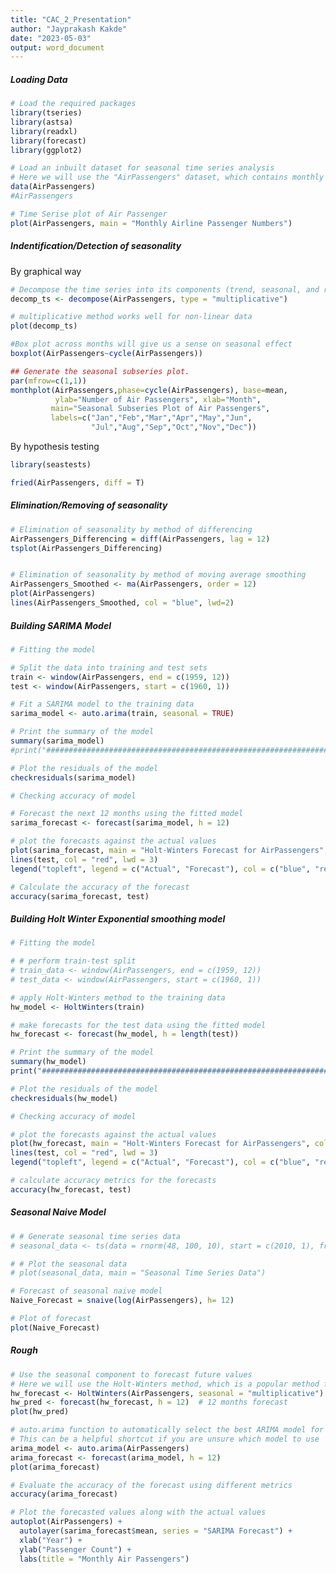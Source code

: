 ---
title: "CAC_2_Presentation"
author: "Jayprakash Kakde"
date: "2023-05-03"
output: word_document
---


##### Loading Data ######

```{r}
# Load the required packages
library(tseries)
library(astsa)
library(readxl)
library(forecast)
library(ggplot2)

# Load an inbuilt dataset for seasonal time series analysis
# Here we will use the "AirPassengers" dataset, which contains monthly airline passenger numbers from 1949 to 1960
data(AirPassengers)
#AirPassengers

# Time Serise plot of Air Passenger
plot(AirPassengers, main = "Monthly Airline Passenger Numbers")
```




##### Indentification/Detection of seasonality #####

By graphical way

```{r}
# Decompose the time series into its components (trend, seasonal, and residual)
decomp_ts <- decompose(AirPassengers, type = "multiplicative")  

# multiplicative method works well for non-linear data
plot(decomp_ts)
```


```{r}
#Box plot across months will give us a sense on seasonal effect
boxplot(AirPassengers~cycle(AirPassengers))
```


```{r}
## Generate the seasonal subseries plot.
par(mfrow=c(1,1))
monthplot(AirPassengers,phase=cycle(AirPassengers), base=mean, 
          ylab="Number of Air Passengers", xlab="Month",
         main="Seasonal Subseries Plot of Air Passengers",
         labels=c("Jan","Feb","Mar","Apr","May","Jun",
                  "Jul","Aug","Sep","Oct","Nov","Dec"))
```



By hypothesis testing 

```{r}
library(seastests)

fried(AirPassengers, diff = T)
```



##### Elimination/Removing of seasonality #####

```{r}
# Elimination of seasonality by method of differencing 
AirPassengers_Differencing = diff(AirPassengers, lag = 12)
tsplot(AirPassengers_Differencing)


# Elimination of seasonality by method of moving average smoothing
AirPassengers_Smoothed <- ma(AirPassengers, order = 12)
plot(AirPassengers)
lines(AirPassengers_Smoothed, col = "blue", lwd=2)
```



#####  Building SARIMA Model  #####

```{r}
# Fitting the model

# Split the data into training and test sets
train <- window(AirPassengers, end = c(1959, 12))
test <- window(AirPassengers, start = c(1960, 1))

# Fit a SARIMA model to the training data
sarima_model <- auto.arima(train, seasonal = TRUE)

# Print the summary of the model
summary(sarima_model)
#print("#########################################################################################")

# Plot the residuals of the model
checkresiduals(sarima_model)
```



```{r}
# Checking accuracy of model

# Forecast the next 12 months using the fitted model
sarima_forecast <- forecast(sarima_model, h = 12)

# plot the forecasts against the actual values
plot(sarima_forecast, main = "Holt-Winters Forecast for AirPassengers", col = "blue",lwd=1.5)
lines(test, col = "red", lwd = 3)
legend("topleft", legend = c("Actual", "Forecast"), col = c("blue", "red"), lty = 1)

# Calculate the accuracy of the forecast
accuracy(sarima_forecast, test)
```




##### Building Holt Winter Exponential smoothing model #####

```{r}
# Fitting the model

# # perform train-test split
# train_data <- window(AirPassengers, end = c(1959, 12))
# test_data <- window(AirPassengers, start = c(1960, 1))

# apply Holt-Winters method to the training data
hw_model <- HoltWinters(train)

# make forecasts for the test data using the fitted model
hw_forecast <- forecast(hw_model, h = length(test))

# Print the summary of the model
summary(hw_model)
print("#########################################################################################")

# Plot the residuals of the model
checkresiduals(hw_model)
```



```{r}
# Checking accuracy of model

# plot the forecasts against the actual values
plot(hw_forecast, main = "Holt-Winters Forecast for AirPassengers", col = "blue" ,lwd=1.5)
lines(test, col = "red", lwd = 3)
legend("topleft", legend = c("Actual", "Forecast"), col = c("blue", "red"), lty = 1)

# calculate accuracy metrics for the forecasts
accuracy(hw_forecast, test)

```

##### Seasonal Naive Model ######

```{r}
# # Generate seasonal time series data
# seasonal_data <- ts(data = rnorm(48, 100, 10), start = c(2010, 1), frequency = 12)

# # Plot the seasonal data
# plot(seasonal_data, main = "Seasonal Time Series Data")

# Forecast of seasonal naive model
Naive_Forecast = snaive(log(AirPassengers), h= 12)

# Plot of forecast
plot(Naive_Forecast)
```



##### Rough  #####

```{r} 
# Use the seasonal component to forecast future values
# Here we will use the Holt-Winters method, which is a popular method for seasonal time series forecasting
hw_forecast <- HoltWinters(AirPassengers, seasonal = "multiplicative")
hw_pred <- forecast(hw_forecast, h = 12)  # 12 months forecast
plot(hw_pred)
```


```{r} 
# auto.arima function to automatically select the best ARIMA model for the data
# This can be a helpful shortcut if you are unsure which model to use
arima_model <- auto.arima(AirPassengers)
arima_forecast <- forecast(arima_model, h = 12)
plot(arima_forecast)

# Evaluate the accuracy of the forecast using different metrics
accuracy(arima_forecast)
```


```{r}
# Plot the forecasted values along with the actual values
autoplot(AirPassengers) +
  autolayer(sarima_forecast$mean, series = "SARIMA Forecast") +
  xlab("Year") +
  ylab("Passenger Count") +
  labs(title = "Monthly Air Passengers")
```

